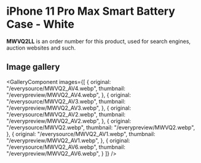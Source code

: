 
# iPhone 11 Pro Max Smart Battery Case - White

<Callout type='info' emoji='👉🏻'>**MWVQ2LL** is an order number for this product, used for search engines, auction websites and such.</Callout>

## Image gallery

<GalleryComponent
    images={[
      {
        original: "/everysource/MWVQ2_AV4.webp",
        thumbnail: "/everypreview/MWVQ2_AV4.webp",
      },
      {
        original: "/everysource/MWVQ2_AV3.webp",
        thumbnail: "/everypreview/MWVQ2_AV3.webp",
      },
      {
        original: "/everysource/MWVQ2_AV2.webp",
        thumbnail: "/everypreview/MWVQ2_AV2.webp",
      },
      {
        original: "/everysource/MWVQ2.webp",
        thumbnail: "/everypreview/MWVQ2.webp",
      },
      {
        original: "/everysource/MWVQ2_AV1.webp",
        thumbnail: "/everypreview/MWVQ2_AV1.webp",
      },
      {
        original: "/everysource/MWVQ2_AV6.webp",
        thumbnail: "/everypreview/MWVQ2_AV6.webp",
      }
    ]}
  />
